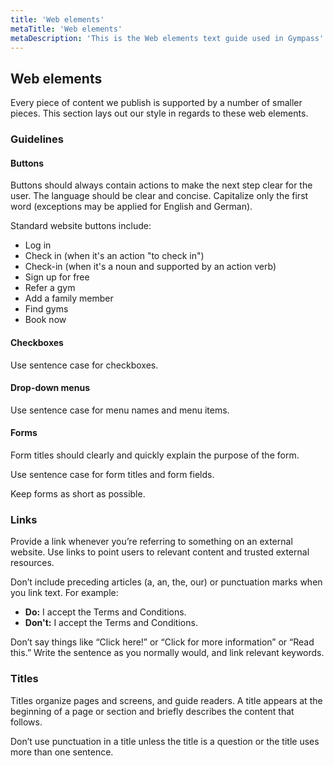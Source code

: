 ```yaml
---
title: 'Web elements'
metaTitle: 'Web elements'
metaDescription: 'This is the Web elements text guide used in Gympass'
---
```


## Web elements

Every piece of content we publish is supported by a number of smaller pieces.
This section lays out our style in regards to these web elements.

### Guidelines

#### Buttons

Buttons should always contain actions to make the next step clear for the user.
The language should be clear and concise. Capitalize only the first word
(exceptions may be applied for English and German).

Standard website buttons include:

- Log in
- Check in (when it's an action "to check in")
- Check-in (when it's a noun and supported by an action verb)
- Sign up for free
- Refer a gym
- Add a family member
- Find gyms
- Book now

#### Checkboxes

Use sentence case for checkboxes.

#### Drop-down menus

Use sentence case for menu names and menu items.

#### Forms

Form titles should clearly and quickly explain the purpose of the form.

Use sentence case for form titles and form fields.

Keep forms as short as possible.

### Links

Provide a link whenever you’re referring to something on an external website.
Use links to point users to relevant content and trusted external resources.

Don’t include preceding articles (a, an, the, our) or punctuation marks when you
link text. For example:

- **Do:** I accept the Terms and Conditions.
- **Don't:** I accept the Terms and Conditions.

Don’t say things like “Click here!” or “Click for more information” or
“Read this.” Write the sentence as you normally would, and link relevant
keywords.

### Titles

Titles organize pages and screens, and guide readers. A title appears at the
beginning of a page or section and briefly describes the content that follows.

Don’t use punctuation in a title unless the title is a question or the title
uses more than one sentence.
